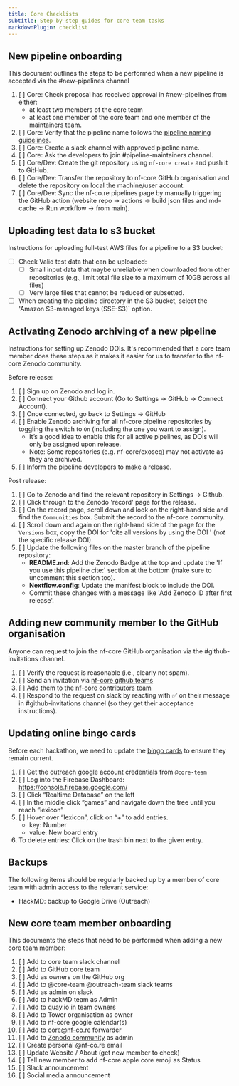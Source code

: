 ```yaml
---
title: Core Checklists
subtitle: Step-by-step guides for core team tasks
markdownPlugin: checklist
---
```


## New pipeline onboarding

This document outlines the steps to be performed when a new pipeline is accepted via the #new-pipelines channel

1. [ ] Core: Check proposal has received approval in #new-pipelines from either:
    - at least two members of the core team
    - at least one member of the core team and one member of the maintainers team.
2. [ ] Core: Verify that the pipeline name follows the [pipeline naming guidelines](/docs/guidelines/pipelines/workflow_name).
3. [ ] Core: Create a slack channel with approved pipeline name.
4. [ ] Core: Ask the developers to join #pipeline-maintainers channel.
5. [ ] Core/Dev: Create the git repository using `nf-core create` and push it to GitHub.
6. [ ] Core/Dev: Transfer the repository to nf-core GitHub organisation and delete the repository on local the machine/user account.
7. [ ] Core/Dev: Sync the nf-co.re pipelines page by manually triggering the GitHub action (website repo -> actions -> build json files and md-cache -> Run workflow -> from main).

## Uploading test data to s3 bucket

Instructions for uploading full-test AWS files for a pipeline to a S3 bucket:

-   [ ] Check Valid test data that can be uploaded:
    -   [ ] Small input data that maybe unreliable when downloaded from other repositories
            (e.g., limit total file size to a maximum of 10GB across all files)
    -   [ ] Very large files that cannot be reduced or subsetted.
-   [ ] When creating the pipeline directory in the S3 bucket, select the 'Amazon S3-managed keys (SSE-S3)` option.

## Activating Zenodo archiving of a new pipeline

Instructions for setting up Zenodo DOIs.
It's recommended that a core team member does these steps as it makes it easier for us to transfer to the nf-core Zenodo community.

Before release:

1. [ ] Sign up on Zenodo and log in.
2. [ ] Connect your Github account (Go to Settings -> GitHub -> Connect Account).
3. [ ] Once connected, go back to Settings -> GitHub
4. [ ] Enable Zenodo archiving for all nf-core pipeline repositories by toggling the switch to `On` (including the one you want to assign).
    - It’s a good idea to enable this for all active pipelines, as DOIs will only be assigned upon release.
    - Note: Some repositories (e.g. nf-core/exoseq) may not activate as they are archived.
5. [ ] Inform the pipeline developers to make a release.

Post release:

1. [ ] Go to Zenodo and find the relevant repository in Settings -> Github.
2. [ ] Click through to the Zenodo 'record' page for the release.
3. [ ] On the record page, scroll down and look on the right-hand side and find the `Communities` box. Submit the record to the nf-core community.
4. [ ] Scroll down and again on the right-hand side of the page for the `Versions` box, copy the DOI for 'cite all versions by using the DOI ' (_not_ the specific release DOI).
5. [ ] Update the following files on the master branch of the pipeline repository:
    - **README.md**: Add the Zenodo Badge at the top and update the 'If you use this pipeline cite:' section at the bottom (make sure to uncomment this section too).
    - **Nextflow.config**: Update the manifest block to include the DOI.
    - Commit these changes with a message like 'Add Zenodo ID after first release'.

## Adding new community member to the GitHub organisation

Anyone can request to join the nf-core GitHub organisation via the #github-invitations channel.

1.  [ ] Verify the request is reasonable (i.e., clearly not spam).
2.  [ ] Send an invitation via [nf-core github teams](https://github.com/orgs/nf-core/teams)
3.  [ ] Add them to the [nf-core contributors team](https://github.com/orgs/nf-core/teams/contributors)
4.  [ ] Respond to the request on slack by reacting with ✅ on their message in #github-invitations channel (so they get their acceptance instructions).

## Updating online bingo cards

Before each hackathon, we need to update the [bingo cards](https://nfcore-bingo.web.app/) to ensure they remain current.

1. [ ] Get the outreach google account credentials from `@core-team`
2. [ ] Log into the Firebase Dashboard: https://console.firebase.google.com/
3. [ ] Click “Realtime Database” on the left
4. [ ] In the middle click “games” and navigate down the tree until you reach “lexicon”
5. [ ] Hover over “lexicon”, click on “+” to add entries.
    - key: Number
    - value: New board entry
6. To delete entries: Click on the trash bin next to the given entry.

## Backups

The following items should be regularly backed up by a member of core team with admin access to the relevant service:

-   HackMD: backup to Google Drive (Outreach)

## New core team member onboarding

This documents the steps that need to be performed when adding a new core team member:

1. [ ] Add to core team slack channel
2. [ ] Add to GitHub core team
3. [ ] Add as owners on the GitHub org
4. [ ] Add to @core-team @outreach-team slack teams
5. [ ] Add as admin on slack
6. [ ] Add to hackMD team as Admin
7. [ ] Add to quay.io in team owners
8. [ ] Add to Tower organisation as owner
9. [ ] Add to nf-core google calendar(s)
10. [ ] Add to core@nf-co.re forwarder
11. [ ] Add to [Zenodo community](https://zenodo.org/communities/nf-core/records?q=&l=list&p=1&s=10) as admin
12. [ ] Create personal @nf-co.re email
13. [ ] Update Website / About (get new member to check)
14. [ ] Tell new member to add nf-core apple core emoji as Status
15. [ ] Slack announcement
16. [ ] Social media announcement
